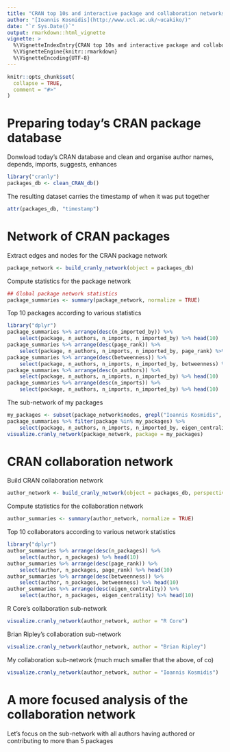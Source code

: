 ```yaml
---
title: "CRAN top 10s and interactive package and collaboration networks"
author: "[Ioannis Kosmidis](http://www.ucl.ac.uk/~ucakiko/)"
date: "`r Sys.Date()`"
output: rmarkdown::html_vignette
vignette: >
  %\VignetteIndexEntry{CRAN top 10s and interactive package and collaboration networks}
  %\VignetteEngine{knitr::rmarkdown}
  %\VignetteEncoding{UTF-8}
---
```


```r
knitr::opts_chunk$set(
  collapse = TRUE,
  comment = "#>"
)
```

# Preparing today's CRAN package database

Donwload today's CRAN database and clean and organise author names, depends, imports, suggests, enhances
```r
library("cranly")
packages_db <- clean_CRAN_db()
```

The resulting dataset carries the timestamp of when it was put together
```r
attr(packages_db, "timestamp")
```

# Network of CRAN packages

Extract edges and nodes for the CRAN package network
```r
package_network <- build_cranly_network(object = packages_db)
```

Compute statistics for the package network
```r
## Global package network statistics
package_summaries <- summary(package_network, normalize = TRUE)
```

Top 10 packages according to various statistics
```r
library("dplyr")
package_summaries %>% arrange(desc(n_imported_by)) %>%
    select(package, n_authors, n_imports, n_imported_by) %>% head(10)
package_summaries %>% arrange(desc(page_rank)) %>%
    select(package, n_authors, n_imports, n_imported_by, page_rank) %>% head(10)
package_summaries %>% arrange(desc(betweenness)) %>%
    select(package, n_authors, n_imports, n_imported_by, betweenness) %>% head(10)
package_summaries %>% arrange(desc(n_authors)) %>%
    select(package, n_authors, n_imports, n_imported_by) %>% head(10)
package_summaries %>% arrange(desc(n_imports)) %>%
    select(package, n_authors, n_imports, n_imported_by) %>% head(10)
```

The sub-network of my packages
```r
my_packages <- subset(package_network$nodes, grepl("Ioannis Kosmidis", Author))$Package
package_summaries %>% filter(package %in% my_packages) %>%
    select(package, n_authors, n_imports, n_imported_by, eigen_centrality) %>% head(10)
visualize.cranly_network(package_network, package = my_packages)
```

# CRAN collaboration network

Build CRAN collaboration network
```r
author_network <- build_cranly_network(object = packages_db, perspective = "author")
```

Compute statistics for the collaboration network
```r
author_summaries <- summary(author_network, normalize = TRUE)
```

Top 10 collaborators according to various network statistics
```r
library("dplyr")
author_summaries %>% arrange(desc(n_packages)) %>%
    select(author, n_packages) %>% head(10)
author_summaries %>% arrange(desc(page_rank)) %>%
    select(author, n_packages, page_rank) %>% head(10)
author_summaries %>% arrange(desc(betweenness)) %>%
    select(author, n_packages, betweenness) %>% head(10)
author_summaries %>% arrange(desc(eigen_centrality)) %>%
    select(author, n_packages, eigen_centrality) %>% head(10)
```

R Core's collaboration sub-network
```r
visualize.cranly_network(author_network, author = "R Core")
```
Brian Ripley's collaboration sub-network
```r
visualize.cranly_network(author_network, author = "Brian Ripley")
```
My collaboration sub-network (much much smaller that the above, of co)
```r
visualize.cranly_network(author_network, author = "Ioannis Kosmidis")
```

# A more focused analysis of the collaboration network

Let's focus on the sub-network with all authors having authored or contributing to more than 5 packages



<!-- Vignettes are long form documentation commonly included in packages. Because they are part of the distribution of the package, they need to be as compact as possible. The `html_vignette` output type provides a custom style sheet (and tweaks some options) to ensure that the resulting html is as small as possible. The `html_vignette` format: -->

<!-- - Never uses retina figures -->
<!-- - Has a smaller default figure size -->
<!-- - Uses a custom CSS stylesheet instead of the default Twitter Bootstrap style -->

<!-- ## Vignette Info -->

<!-- Note the various macros within the `vignette` section of the metadata block above. These are required in order to instruct R how to build the vignette. Note that you should change the `title` field and the `\VignetteIndexEntry` to match the title of your vignette. -->

<!-- ## Styles -->

<!-- The `html_vignette` template includes a basic CSS theme. To override this theme you can specify your own CSS in the document metadata as follows: -->

<!--     output:  -->
<!--       rmarkdown::html_vignette: -->
<!--         css: mystyles.css -->

<!-- ## Figures -->

<!-- The figure sizes have been customised so that you can easily put two images side-by-side.  -->

<!-- ```{r, fig.show='hold'} -->
<!-- plot(1:10) -->
<!-- plot(10:1) -->
<!-- ``` -->

<!-- You can enable figure captions by `fig_caption: yes` in YAML: -->

<!--     output: -->
<!--       rmarkdown::html_vignette: -->
<!--         fig_caption: yes -->

<!-- Then you can use the chunk option `fig.cap = "Your figure caption."` in **knitr**. -->

<!-- ## More Examples -->

<!-- You can write math expressions, e.g. $Y = X\beta + \epsilon$, footnotes^[A footnote here.], and tables, e.g. using `knitr::kable()`. -->

<!-- ```{r, echo=FALSE, results='asis'} -->
<!-- knitr::kable(head(mtcars, 10)) -->
<!-- ``` -->

<!-- Also a quote using `>`: -->

<!-- > "He who gives up [code] safety for [code] speed deserves neither." -->
<!-- ([via](https://twitter.com/hadleywickham/status/504368538874703872)) -->
